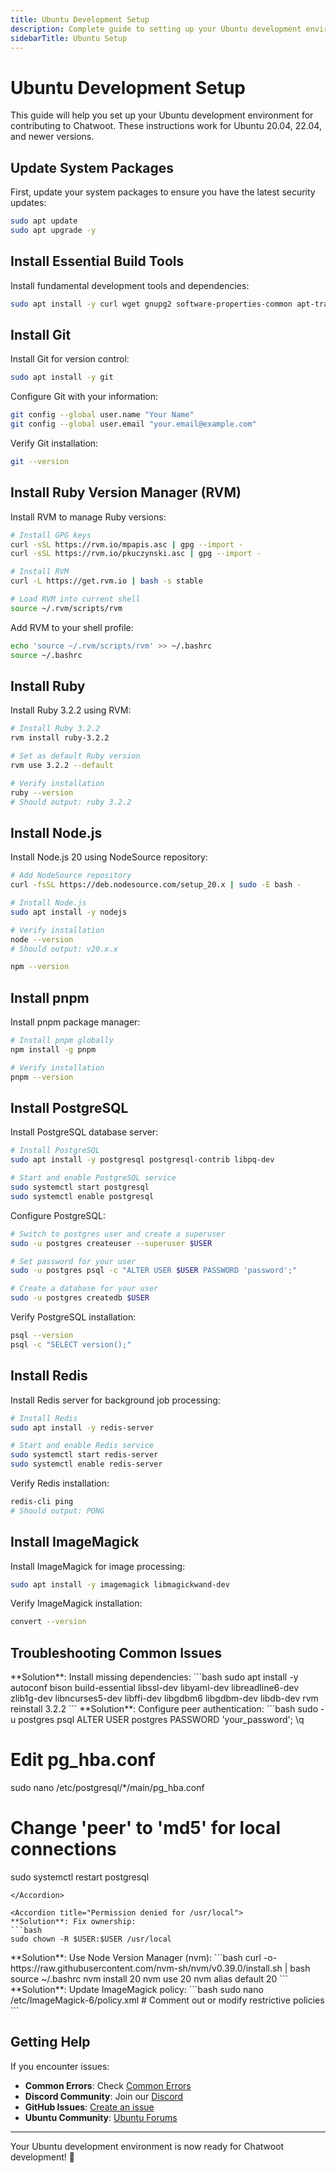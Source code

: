```yaml
---
title: Ubuntu Development Setup
description: Complete guide to setting up your Ubuntu development environment for Chatwoot contribution.
sidebarTitle: Ubuntu Setup
---
```


# Ubuntu Development Setup

This guide will help you set up your Ubuntu development environment for contributing to Chatwoot. These instructions work for Ubuntu 20.04, 22.04, and newer versions.

## Update System Packages

First, update your system packages to ensure you have the latest security updates:

```bash
sudo apt update
sudo apt upgrade -y
```

## Install Essential Build Tools

Install fundamental development tools and dependencies:

```bash
sudo apt install -y curl wget gnupg2 software-properties-common apt-transport-https ca-certificates build-essential libssl-dev libreadline-dev zlib1g-dev libyaml-dev libxml2-dev libxslt-dev
```

## Install Git

Install Git for version control:

```bash
sudo apt install -y git
```

Configure Git with your information:

```bash
git config --global user.name "Your Name"
git config --global user.email "your.email@example.com"
```

Verify Git installation:

```bash
git --version
```

## Install Ruby Version Manager (RVM)

Install RVM to manage Ruby versions:

```bash
# Install GPG keys
curl -sSL https://rvm.io/mpapis.asc | gpg --import -
curl -sSL https://rvm.io/pkuczynski.asc | gpg --import -

# Install RVM
curl -L https://get.rvm.io | bash -s stable

# Load RVM into current shell
source ~/.rvm/scripts/rvm
```

Add RVM to your shell profile:

```bash
echo 'source ~/.rvm/scripts/rvm' >> ~/.bashrc
source ~/.bashrc
```

## Install Ruby

Install Ruby 3.2.2 using RVM:

```bash
# Install Ruby 3.2.2
rvm install ruby-3.2.2

# Set as default Ruby version
rvm use 3.2.2 --default

# Verify installation
ruby --version
# Should output: ruby 3.2.2
```

## Install Node.js

Install Node.js 20 using NodeSource repository:

```bash
# Add NodeSource repository
curl -fsSL https://deb.nodesource.com/setup_20.x | sudo -E bash -

# Install Node.js
sudo apt install -y nodejs

# Verify installation
node --version
# Should output: v20.x.x

npm --version
```

## Install pnpm

Install pnpm package manager:

```bash
# Install pnpm globally
npm install -g pnpm

# Verify installation
pnpm --version
```

## Install PostgreSQL

Install PostgreSQL database server:

```bash
# Install PostgreSQL
sudo apt install -y postgresql postgresql-contrib libpq-dev

# Start and enable PostgreSQL service
sudo systemctl start postgresql
sudo systemctl enable postgresql
```

Configure PostgreSQL:

```bash
# Switch to postgres user and create a superuser
sudo -u postgres createuser --superuser $USER

# Set password for your user
sudo -u postgres psql -c "ALTER USER $USER PASSWORD 'password';"

# Create a database for your user
sudo -u postgres createdb $USER
```

Verify PostgreSQL installation:

```bash
psql --version
psql -c "SELECT version();"
```

## Install Redis

Install Redis server for background job processing:

```bash
# Install Redis
sudo apt install -y redis-server

# Start and enable Redis service
sudo systemctl start redis-server
sudo systemctl enable redis-server
```

Verify Redis installation:

```bash
redis-cli ping
# Should output: PONG
```

## Install ImageMagick

Install ImageMagick for image processing:

```bash
sudo apt install -y imagemagick libmagickwand-dev
```

Verify ImageMagick installation:

```bash
convert --version
```

## Troubleshooting Common Issues

<Accordion title="Ruby installation fails">
**Solution**: Install missing dependencies:
```bash
sudo apt install -y autoconf bison build-essential libssl-dev libyaml-dev libreadline6-dev zlib1g-dev libncurses5-dev libffi-dev libgdbm6 libgdbm-dev libdb-dev
rvm reinstall 3.2.2
```
</Accordion>

<Accordion title="PostgreSQL authentication fails">
**Solution**: Configure peer authentication:
```bash
sudo -u postgres psql
ALTER USER postgres PASSWORD 'your_password';
\q

# Edit pg_hba.conf
sudo nano /etc/postgresql/*/main/pg_hba.conf
# Change 'peer' to 'md5' for local connections
sudo systemctl restart postgresql
```
</Accordion>

<Accordion title="Permission denied for /usr/local">
**Solution**: Fix ownership:
```bash
sudo chown -R $USER:$USER /usr/local
```
</Accordion>

<Accordion title="Node.js installation issues">
**Solution**: Use Node Version Manager (nvm):
```bash
curl -o- https://raw.githubusercontent.com/nvm-sh/nvm/v0.39.0/install.sh | bash
source ~/.bashrc
nvm install 20
nvm use 20
nvm alias default 20
```
</Accordion>

<Accordion title="ImageMagick policy errors">
**Solution**: Update ImageMagick policy:
```bash
sudo nano /etc/ImageMagick-6/policy.xml
# Comment out or modify restrictive policies
```
</Accordion>

## Getting Help

If you encounter issues:

- **Common Errors**: Check [Common Errors](/contributing/project-setup/common-errors)
- **Discord Community**: Join our [Discord](https://discord.com/invite/cJXdrwS)
- **GitHub Issues**: [Create an issue](https://github.com/chatwoot/chatwoot/issues)
- **Ubuntu Community**: [Ubuntu Forums](https://ubuntuforums.org/)

---

Your Ubuntu development environment is now ready for Chatwoot development! 🐧 